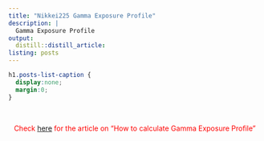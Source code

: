 ```yaml
---
title: "Nikkei225 Gamma Exposure Profile"
description: |
  Gamma Exposure Profile
output:
  distill::distill_article:
listing: posts
---
```

```css
h1.posts-list-caption {
  display:none;
  margin:0;
}

```

<br>

<center><FONT COLOR="#ff0000">Check [here](calculate_gamma_exposure_profile_nikkei225.html) for the article on "How to calculate Gamma Exposure Profile"</FONT></center>
